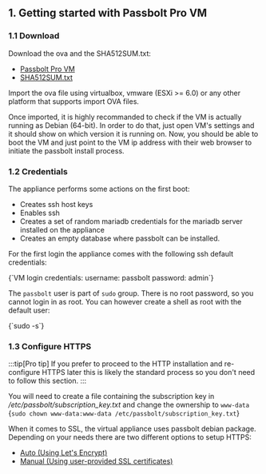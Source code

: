 
## 1. Getting started with Passbolt Pro VM

### 1.1 Download

Download the ova and the SHA512SUM.txt:

- [Passbolt Pro VM](https://www.passbolt.com/pro/download/vm/debian/latest)
- [SHA512SUM.txt](https://www.passbolt.com/pro/download/vm/debian/latest-checksum)

Import the ova file using virtualbox, vmware (ESXi >= 6.0) or any other platform that supports import OVA files.

Once imported, it is highly recommanded to check if the VM is actually running as Debian (64-bit). In order to do that, just open VM's settings and it should show on which version it is running on. Now, you should be able to boot the VM and just point to the VM ip address with their web browser to initiate the passbolt install process.

### 1.2 Credentials

The appliance performs some actions on the first boot:

- Creates ssh host keys
- Enables ssh
- Creates a set of random mariadb credentials for the mariadb server installed on the appliance
- Creates an empty database where passbolt can be installed.

For the first login the appliance comes with the following ssh default credentials:

<CodeBlock>
{`VM login credentials:
username: passbolt
password: admin`}
</CodeBlock>

The `passbolt` user is part of `sudo` group. There is no root password, so you cannot
login in as root. You can however create a shell as root with the default user:

<CodeBlock>
{`sudo -s`}
</CodeBlock>


### 1.3 Configure HTTPS
:::tip[Pro tip]
If you prefer to proceed to the HTTP installation and re-configure HTTPS later this is likely the standard process so you don't need to follow this section.
:::

You will need to create a file containing the subscription key in */etc/passbolt/subscription_key.txt* and change the ownership to `www-data`
<CodeBlock>
  {`sudo chown www-data:www-data /etc/passbolt/subscription_key.txt`}
</CodeBlock>

<div>
  <p>When it comes to SSL, the virtual appliance uses passbolt debian package. Depending on your needs there are two different options to setup HTTPS:</p>
  <ul>
    <li>
      <a href={`/docs/hosting/configure/https/${props.productLabel.toLowerCase()}/debian-auto/`}>Auto (Using Let's Encrypt)</a>
    </li>
    <li>
      <a href={`/docs/hosting/configure/https/${props.productLabel.toLowerCase()}/debian-manual`}>Manual (Using user-provided SSL certificates)</a>
    </li>
  </ul>
</div>
